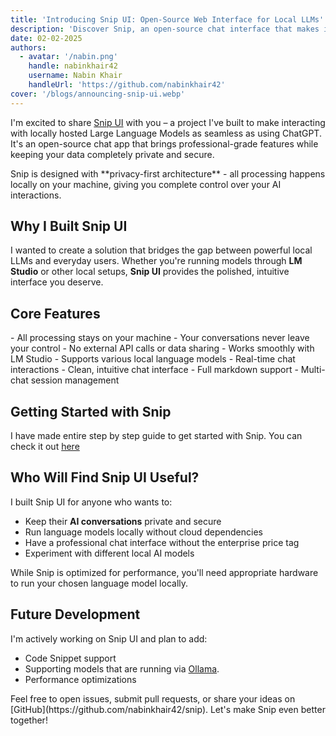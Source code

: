 ```yaml
---
title: 'Introducing Snip UI: Open-Source Web Interface for Local LLMs'
description: 'Discover Snip, an open-source chat interface that makes interacting with locally hosted Large Language Models seamless and secure.'
date: 02-02-2025
authors:
  - avatar: '/nabin.png'
    handle: nabinkhair42
    username: Nabin Khair
    handleUrl: 'https://github.com/nabinkhair42'
cover: '/blogs/announcing-snip-ui.webp'
---
```


I'm excited to share [Snip UI](https://github.com/nabinkhair42/snip) with you – a project I've built to make interacting with locally hosted Large Language Models as seamless as using ChatGPT. It's an open-source chat app that brings professional-grade features while keeping your data completely private and secure.

<Note type="success" title="What Makes Snip Special">
  Snip is designed with **privacy-first architecture** - all processing happens
  locally on your machine, giving you complete control over your AI
  interactions.
</Note>

## Why I Built Snip UI

I wanted to create a solution that bridges the gap between powerful local LLMs and everyday users. Whether you're running models through **LM Studio** or other local setups, **Snip UI** provides the polished, intuitive interface you deserve.

## Core Features

<Stepper>
  <StepperItem title="Privacy & Security">
    - All processing stays on your machine - Your conversations never leave your
    control - No external API calls or data sharing
  </StepperItem>
  <StepperItem title="Seamless Local Integration">
    - Works smoothly with LM Studio - Supports various local language models -
    Real-time chat interactions
  </StepperItem>
  <StepperItem title="Modern User Experience">
    - Clean, intuitive chat interface - Full markdown support - Multi-chat
    session management
  </StepperItem>
</Stepper>

## Getting Started with Snip

I have made entire step by step guide to get started with Snip. You can check it out [here](https://github.com/nabinkhair42/snip/blob/main/README.md)

## Who Will Find Snip UI Useful?

I built Snip UI for anyone who wants to:

- Keep their **AI conversations** private and secure
- Run language models locally without cloud dependencies
- Have a professional chat interface without the enterprise price tag
- Experiment with different local AI models

<Note type="warning" title="System Requirements">
  While Snip is optimized for performance, you'll need appropriate hardware to
  run your chosen language model locally.
</Note>

## Future Development

I'm actively working on Snip UI and plan to add:

- Code Snippet support
- Supporting models that are running via [Ollama](https://ollama.com/).
- Performance optimizations

<Note type="success" title="Contributing">
  Feel free to open issues, submit pull requests, or share your ideas on
  [GitHub](https://github.com/nabinkhair42/snip). Let's make Snip even better
  together!
</Note>
